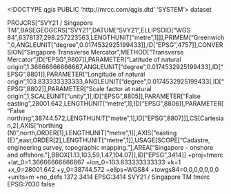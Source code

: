 <!DOCTYPE qgis PUBLIC 'http://mrcc.com/qgis.dtd' 'SYSTEM'>
<qgis version="3.40.7-Bratislava">
  <identifier></identifier>
  <parentidentifier></parentidentifier>
  <language></language>
  <type>dataset</type>
  <title></title>
  <abstract></abstract>
  <links/>
  <dates/>
  <fees></fees>
  <encoding></encoding>
  <crs>
    <spatialrefsys nativeFormat="Wkt">
      <wkt>PROJCRS["SVY21 / Singapore TM",BASEGEOGCRS["SVY21",DATUM["SVY21",ELLIPSOID["WGS 84",6378137,298.257223563,LENGTHUNIT["metre",1]]],PRIMEM["Greenwich",0,ANGLEUNIT["degree",0.0174532925199433]],ID["EPSG",4757]],CONVERSION["Singapore Transverse Mercator",METHOD["Transverse Mercator",ID["EPSG",9807]],PARAMETER["Latitude of natural origin",1.36666666666667,ANGLEUNIT["degree",0.0174532925199433],ID["EPSG",8801]],PARAMETER["Longitude of natural origin",103.833333333333,ANGLEUNIT["degree",0.0174532925199433],ID["EPSG",8802]],PARAMETER["Scale factor at natural origin",1,SCALEUNIT["unity",1],ID["EPSG",8805]],PARAMETER["False easting",28001.642,LENGTHUNIT["metre",1],ID["EPSG",8806]],PARAMETER["False northing",38744.572,LENGTHUNIT["metre",1],ID["EPSG",8807]]],CS[Cartesian,2],AXIS["northing (N)",north,ORDER[1],LENGTHUNIT["metre",1]],AXIS["easting (E)",east,ORDER[2],LENGTHUNIT["metre",1]],USAGE[SCOPE["Cadastre, engineering survey, topographic mapping."],AREA["Singapore - onshore and offshore."],BBOX[1.13,103.59,1.47,104.07]],ID["EPSG",3414]]</wkt>
      <proj4>+proj=tmerc +lat_0=1.36666666666667 +lon_0=103.833333333333 +k=1 +x_0=28001.642 +y_0=38744.572 +ellps=WGS84 +towgs84=0,0,0,0,0,0,0 +units=m +no_defs</proj4>
      <srsid>1372</srsid>
      <srid>3414</srid>
      <authid>EPSG:3414</authid>
      <description>SVY21 / Singapore TM</description>
      <projectionacronym>tmerc</projectionacronym>
      <ellipsoidacronym>EPSG:7030</ellipsoidacronym>
      <geographicflag>false</geographicflag>
    </spatialrefsys>
  </crs>
  <extent/>
</qgis>
